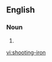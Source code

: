 ==English==

===Noun===
{{en-noun}}
# {{alternative spelling of|shooting iron|lang=en}}

[[vi:shooting-iron]]